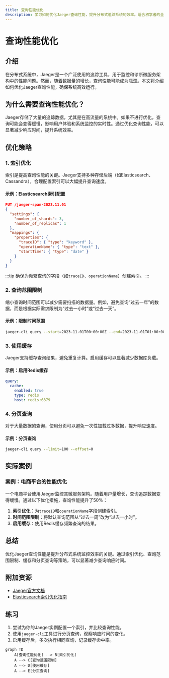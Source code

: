 ```yaml
---
title: 查询性能优化
description: 学习如何优化Jaeger查询性能，提升分布式追踪系统的效率。适合初学者的全面指南。
---
```


# 查询性能优化

## 介绍

在分布式系统中，Jaeger是一个广泛使用的追踪工具，用于监控和诊断微服务架构中的性能问题。然而，随着数据量的增长，查询性能可能成为瓶颈。本文将介绍如何优化Jaeger查询性能，确保系统高效运行。

## 为什么需要查询性能优化？

Jaeger存储了大量的追踪数据，尤其是在高流量的系统中。如果不进行优化，查询可能会变得缓慢，影响用户体验和系统监控的实时性。通过优化查询性能，可以显著减少响应时间，提升系统效率。

## 优化策略

### 1. 索引优化

索引是提高查询性能的关键。Jaeger支持多种存储后端（如Elasticsearch、Cassandra），合理配置索引可以大幅提升查询速度。

#### 示例：Elasticsearch索引配置

```json
PUT /jaeger-span-2023.11.01
{
  "settings": {
    "number_of_shards": 3,
    "number_of_replicas": 1
  },
  "mappings": {
    "properties": {
      "traceID": { "type": "keyword" },
      "operationName": { "type": "text" },
      "startTime": { "type": "date" }
    }
  }
}
```

:::tip
确保为频繁查询的字段（如`traceID`、`operationName`）创建索引。
:::

### 2. 查询范围限制

缩小查询时间范围可以减少需要扫描的数据量。例如，避免查询“过去一年”的数据，而是根据实际需求限制为“过去一小时”或“过去一天”。

#### 示例：限制时间范围

```bash
jaeger-cli query --start=2023-11-01T00:00:00Z --end=2023-11-01T01:00:00Z --service=my-service
```

### 3. 使用缓存

Jaeger支持缓存查询结果，避免重复计算。启用缓存可以显著减少数据库负载。

#### 示例：启用Redis缓存

```yaml
query:
  cache:
    enabled: true
    type: redis
    host: redis:6379
```

### 4. 分页查询

对于大量数据的查询，使用分页可以避免一次性加载过多数据，提升响应速度。

#### 示例：分页查询

```bash
jaeger-cli query --limit=100 --offset=0
```

## 实际案例

### 案例：电商平台的性能优化

一个电商平台使用Jaeger监控其微服务架构。随着用户量增长，查询追踪数据变得缓慢。通过以下优化措施，查询性能提升了50%：

1. **索引优化**：为`traceID`和`operationName`字段创建索引。
2. **时间范围限制**：将默认查询范围从“过去一周”改为“过去一小时”。
3. **启用缓存**：使用Redis缓存频繁查询的结果。

## 总结

优化Jaeger查询性能是提升分布式系统监控效率的关键。通过索引优化、查询范围限制、缓存和分页查询等策略，可以显著减少查询响应时间。

## 附加资源

- [Jaeger官方文档](https://www.jaegertracing.io/docs/)
- [Elasticsearch索引优化指南](https://www.elastic.co/guide/en/elasticsearch/reference/current/tune-for-search-speed.html)

## 练习

1. 尝试为你的Jaeger实例配置一个索引，并比较查询性能。
2. 使用`jaeger-cli`工具进行分页查询，观察响应时间的变化。
3. 启用缓存后，多次执行相同查询，记录缓存命中率。

```mermaid
graph TD
    A[查询性能优化] --> B[索引优化]
    A --> C[查询范围限制]
    A --> D[使用缓存]
    A --> E[分页查询]